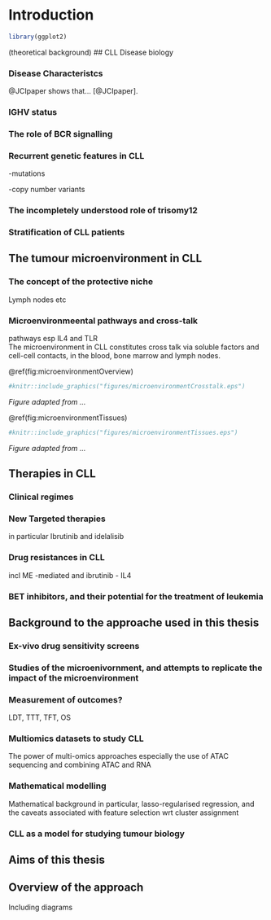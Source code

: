 # Introduction

```r
library(ggplot2)
```

(theoretical background)
## CLL Disease biology 

### Disease Characteristcs
@JCIpaper shows that...  [@JCIpaper].


### IGHV status

### The role of BCR signalling 

### Recurrent genetic features in CLL  
-mutations

-copy number variants

### The incompletely understood role of trisomy12 

### Stratification of CLL patients

## The tumour microenvironment in CLL 
### The concept of the protective niche 
Lymph nodes etc

### Microenvironmeental pathways and cross-talk 
pathways esp IL4 and TLR    
The microenvironment in CLL constitutes cross talk via soluble factors and cell-cell contacts, in the blood, bone marrow and lymph nodes.

\@ref(fig:microenvironmentOverview)
```r

#knitr::include_graphics("figures/microenvironmentCrosstalk.eps")

```
_Figure adapted from ..._ 

\@ref(fig:microenvironmentTissues)
```r

#knitr::include_graphics("figures/microenvironmentTissues.eps")

```
_Figure adapted from ..._ 

## Therapies in CLL 
### Clinical regimes 

### New Targeted therapies
in particular Ibrutinib and idelalisib  

### Drug resistances in CLL
incl ME -mediated and ibrutinib - IL4 

### BET inhibitors, and their potential for the treatment of leukemia

## Background to the approache used in this thesis
### Ex-vivo drug sensitivity screens

### Studies of the microenivornment, and attempts to replicate the impact of the microenvironment 

### Measurement of outcomes? 
LDT, TTT, TFT, OS 

### Multiomics datasets to study CLL 
The power of multi-omics approaches especially the use of ATAC sequencing and combining ATAC and RNA
 
### Mathematical modelling 
Mathematical background in particular, lasso-regularised regression, and the caveats associated with feature selection
wrt cluster assignment 

### CLL as a model for studying tumour biology

## Aims of this thesis

## Overview of the approach
Including diagrams 
